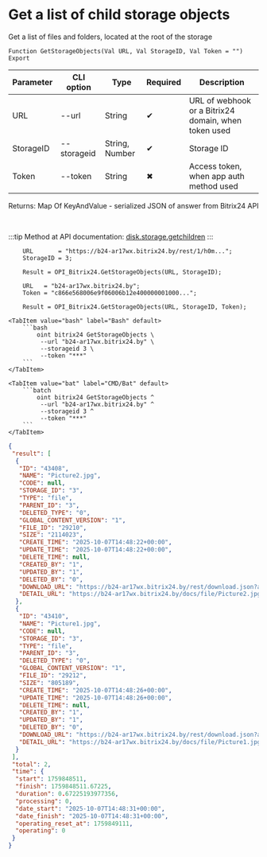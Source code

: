 ﻿---
sidebar_position: 5
description: Get a list of child storage objects and other functions to work with Bitrix24 in the Open Integration Package, a free open-source integration library for 1C:Enterprise 8, OneScript and CLI
keywords: [1C, 1С, 1С:Enterprise, 1С:Enterprise 8.3, API, Integration, Services, Exchange, OneScript, CLI, Bitrix24]
---


# Get a list of child storage objects
 Get a list of files and folders, located at the root of the storage



`Function GetStorageObjects(Val URL, Val StorageID, Val Token = "") Export`

  | Parameter | CLI option | Type | Required | Description |
  |-|-|-|-|-|
  | URL | --url | String | &#x2714; | URL of webhook or a Bitrix24 domain, when token used |
  | StorageID | --storageid | String, Number | &#x2714; | Storage ID |
  | Token | --token | String | &#x2716; | Access token, when app auth method used |

  
  Returns:  Map Of KeyAndValue - serialized JSON of answer from Bitrix24 API

<br/>

:::tip
Method at API documentation: [disk.storage.getchildren](https://dev.1c-bitrix.ru/rest_help/disk/storage/disk_storage_getchildren.php)
:::
<br/>


```bsl title="1C:Enterprise/OneScript code example"
    URL       = "https://b24-ar17wx.bitrix24.by/rest/1/h0m...";
    StorageID = 3;

    Result = OPI_Bitrix24.GetStorageObjects(URL, StorageID);

    URL   = "b24-ar17wx.bitrix24.by";
    Token = "c866e568006e9f06006b12e400000001000...";

    Result = OPI_Bitrix24.GetStorageObjects(URL, StorageID, Token);
```
 

 <Tabs>
  
    <TabItem value="bash" label="Bash" default>
        ```bash
            oint bitrix24 GetStorageObjects \
             --url "b24-ar17wx.bitrix24.by" \
             --storageid 3 \
             --token "***"
        ```
    </TabItem>
  
    <TabItem value="bat" label="CMD/Bat" default>
        ```batch
            oint bitrix24 GetStorageObjects ^
             --url "b24-ar17wx.bitrix24.by" ^
             --storageid 3 ^
             --token "***"
        ```
    </TabItem>
</Tabs>


```json title="Result"
{
 "result": [
  {
   "ID": "43408",
   "NAME": "Picture2.jpg",
   "CODE": null,
   "STORAGE_ID": "3",
   "TYPE": "file",
   "PARENT_ID": "3",
   "DELETED_TYPE": "0",
   "GLOBAL_CONTENT_VERSION": "1",
   "FILE_ID": "29210",
   "SIZE": "2114023",
   "CREATE_TIME": "2025-10-07T14:48:22+00:00",
   "UPDATE_TIME": "2025-10-07T14:48:22+00:00",
   "DELETE_TIME": null,
   "CREATED_BY": "1",
   "UPDATED_BY": "1",
   "DELETED_BY": "0",
   "DOWNLOAD_URL": "https://b24-ar17wx.bitrix24.by/rest/download.json?auth=0d35e568006e9f06006b12e400000001000007c64edc3ff8cf376c3447f3b8be057a33&token=disk%7CaWQ9NDM0MDgmXz1jU1JQazA2UHQ3NTRRZXBVRUI4cFozVjM0Wjd4MWVwUQ%3D%3D%7CImRvd25sb2FkfGRpc2t8YVdROU5ETTBNRGdtWHoxalUxSlFhekEyVUhRM05UUlJaWEJWUlVJNGNGb3pWak0wV2pkNE1XVndVUT09fDBkMzVlNTY4MDA2ZTlmMDYwMDZiMTJlNDAwMDAwMDAxMDAwMDA3YzY0ZWRjM2ZmOGNmMzc2YzM0NDdmM2I4YmUwNTdhMzMi.g%2BckD7BbTRK09Bkywi9r9J2a1L8O2qAn2r4r0xK6sPw%3D",
   "DETAIL_URL": "https://b24-ar17wx.bitrix24.by/docs/file/Picture2.jpg"
  },
  {
   "ID": "43410",
   "NAME": "Picture1.jpg",
   "CODE": null,
   "STORAGE_ID": "3",
   "TYPE": "file",
   "PARENT_ID": "3",
   "DELETED_TYPE": "0",
   "GLOBAL_CONTENT_VERSION": "1",
   "FILE_ID": "29212",
   "SIZE": "805189",
   "CREATE_TIME": "2025-10-07T14:48:26+00:00",
   "UPDATE_TIME": "2025-10-07T14:48:26+00:00",
   "DELETE_TIME": null,
   "CREATED_BY": "1",
   "UPDATED_BY": "1",
   "DELETED_BY": "0",
   "DOWNLOAD_URL": "https://b24-ar17wx.bitrix24.by/rest/download.json?auth=0d35e568006e9f06006b12e400000001000007c64edc3ff8cf376c3447f3b8be057a33&token=disk%7CaWQ9NDM0MTAmXz1aZnBiNUlNaWQyUkU5VnVXN0w0MlphQ2RjN09DZG01MQ%3D%3D%7CImRvd25sb2FkfGRpc2t8YVdROU5ETTBNVEFtWHoxYVpuQmlOVWxOYVdReVVrVTVWblZYTjB3ME1scGhRMlJqTjA5RFpHMDFNUT09fDBkMzVlNTY4MDA2ZTlmMDYwMDZiMTJlNDAwMDAwMDAxMDAwMDA3YzY0ZWRjM2ZmOGNmMzc2YzM0NDdmM2I4YmUwNTdhMzMi.pLBBIcZkF3QtqGR5kyWA2xubcP0mEy7hcgZv3H9VkIg%3D",
   "DETAIL_URL": "https://b24-ar17wx.bitrix24.by/docs/file/Picture1.jpg"
  }
 ],
 "total": 2,
 "time": {
  "start": 1759848511,
  "finish": 1759848511.67225,
  "duration": 0.67225193977356,
  "processing": 0,
  "date_start": "2025-10-07T14:48:31+00:00",
  "date_finish": "2025-10-07T14:48:31+00:00",
  "operating_reset_at": 1759849111,
  "operating": 0
 }
}
```
